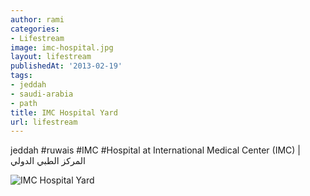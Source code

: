 ```yaml
---
author: rami
categories:
- Lifestream
image: imc-hospital.jpg
layout: lifestream
publishedAt: '2013-02-19'
tags:
- jeddah
- saudi-arabia
- path
title: IMC Hospital Yard
url: lifestream
---
```


jeddah #ruwais #IMC #Hospital at International Medical Center (IMC) | المركز الطبي الدولي 

![IMC Hospital Yard](/assets/images/content/lifestream/imc-hospital.jpg)